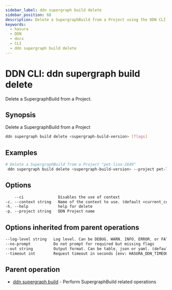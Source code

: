 ```yaml
---
sidebar_label: ddn supergraph build delete
sidebar_position: 68
description: Delete a SupergraphBuild from a Project using the DDN CLI
keywords:
  - hasura
  - DDN
  - docs
  - CLI
  - ddn supergraph build delete
---
```


# DDN CLI: ddn supergraph build delete

Delete a SupergraphBuild from a Project.

## Synopsis

Delete a SupergraphBuild from a Project

```bash
ddn supergraph build delete <supergraph-build-version> [flags]
```

## Examples

```bash
# Delete a SupergraphBuild from a Project "pet-lion-2649"
 ddn supergraph build delete <supergraph-build-version> --project pet-lion-2649
```

## Options

```sass
    --ci               Disables the use of context
-c, --context string   Name of the context to use. (default <current_context>)
-h, --help             help for delete
-p, --project string   DDN Project name
```

## Options inherited from parent operations

```sass
--log-level string   Log level. Can be DEBUG, WARN, INFO, ERROR, or FATAL. (default "INFO")
--no-prompt          Do not prompt for required but missing flags
--out string         Output format. Can be table, json or yaml. (default "table")
--timeout int        Request timeout in seconds [env: HASURA_DDN_TIMEOUT] (default 100)
```

## Parent operation

- [ddn supergraph build](/cli/commands/ddn_supergraph_build) - Perform SupergraphBuild related operations

